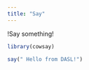 ```yaml
---
title: "Say"
---
```


!Say something!

```r
library(cowsay)
```

```r
say(" Hello from DASL!")
```

